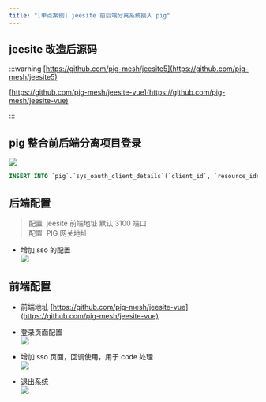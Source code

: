 ```yaml
---
title: "[单点案例] jeesite 前后端分离系统接入 pig"
---
```



## jeesite 改造后源码
:::warning
[https://github.com/pig-mesh/jeesite5](https://github.com/pig-mesh/jeesite5)

[https://github.com/pig-mesh/jeesite-vue](https://github.com/pig-mesh/jeesite-vue)

:::



## pig 整合前后端分离项目登录


![](https://minio.pigx.vip/alei/2023/01/5331045f8c867c6ae6c4e62aa6434850.png)



```sql
INSERT INTO `pig`.`sys_oauth_client_details`(`client_id`, `resource_ids`, `client_secret`, `scope`, `authorized_grant_types`, `web_server_redirect_uri`, `authorities`, `access_token_validity`, `refresh_token_validity`, `additional_information`, `autoapprove`, `create_time`, `update_time`, `create_by`, `update_by`) VALUES ('jeesite', '', 'jeesite', 'server', 'authorization_code', 'http://127.0.0.1:3100/sso', '', 168000000, 168000000, '', 'false', '2023-01-17 08:31:46', '2023-01-17 09:32:06', 'admin', 'admin');
```



## 后端配置


> 配置  jeesite 前端地址 默认 3100 端口  
配置  PIG 网关地址
>



+ 增加 sso 的配置  
![](https://minio.pigx.vip/alei/2023/01/eb241f5b203e21d5cb762f8886359f21.png)



## 前端配置


+ 前端地址 [https://github.com/pig-mesh/jeesite-vue](https://github.com/pig-mesh/jeesite-vue)



+  登录页面配置  
![](https://minio.pigx.vip/alei/2023/01/17ad9445a17f4acdb6fe47553c02e7bd.png) 
+  增加 sso 页面，回调使用，用于 code 处理  
![](https://minio.pigx.vip/alei/2023/01/bfe2b67054ec830b02ce60e9ffbc03e2.png) 
+  退出系统  
![](https://minio.pigx.vip/alei/2023/01/371c233f36a77003fdc48d5f3736f197.png)
